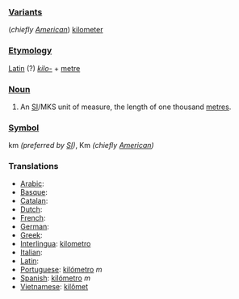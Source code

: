 === [[Variant]]s ===
(''chiefly [[w:American English|American]]'') [[kilometer]]

=== [[Etymology]] ===
[[Latin]] (?) ''[[kilo-]]'' + [[metre]]

=== [[Noun]] ===
#An [[SI#Abbreviation|SI]]/MKS unit of measure, the length of one thousand [[metre]]s.

=== [[Symbol]] ===
km ''(preferred by [[SI]])'', Km ''(chiefly [[w:American English|American]])''

=== Translations ===
*[[Arabic]]:
*[[Basque]]:
*[[Catalan]]:
*[[Dutch]]:
*[[French]]:
*[[German]]:
*[[Greek]]:
*[[Interlingua]]: [[kilometro]]
*[[Italian]]:
*[[Latin]]:
*[[Portuguese]]: [[kilómetro]] ''m''
*[[Spanish]]: [[kilómetro]] ''m''
*[[Vietnamese]]: [[kilômet]]
